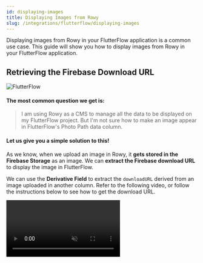 ```yaml
---
id: displaying-images
title: Displaying Images from Rowy
slug: /integrations/flutterflow/displaying-images
---
```



Displaying images from Rowy in your FlutterFlow application is a common use case. This guide will show you how to display images from Rowy in your FlutterFlow application.

## Retrieving the Firebase Download URL

<img src = {flutterflow12} alt = "FlutterFlow" />

#### The most common question we get is:

> I am using Rowy as a CMS to manage all the data to be displayed on my FlutterFlow project. But I'm not sure how to make an image appear in FlutterFlow's Photo Path data column.

#### Let us give you a simple solution to this!

As we know, when we upload an image in Rowy, it **gets stored in the Firebase Storage** as an image. We can **extract the Firebase download URL** to display the image in FlutterFlow.

We can use the **Derivative Field** to extract the `downloadURL` derived from an image uploaded in another column. Refer to the following video, or follow the instructions below to see how to get the download URL.

<Video url={videoUrl} playing loop muted playsinline controls />


### Steps

Step 1: Create a **Derivative field** and set the **Listener fields** to be the **Image** column.

Step 2: Change the **Output field** type to `URL`.

Step 3: Set the **Derivative script** to this:
```js
const derivative:Derivative = async ({row,ref,db,storage,auth,logging})=>{
    let url = row.image[0].downloadURL;
    return url;
}
```

Step 4: Continue to add images and retrieve the URL in the Derivative column.

Now, you can continue to use the derivative column as an Image Path in FlutterFlow.

